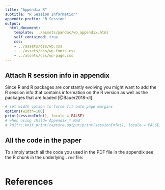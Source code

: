 ```yaml
---
title: "Appendix R"
subtitle: "R Session Information"
appendix-prefix: "R Session"
output:
  html_document:
    template: ../assets/pandoc/wp_appendix.html
    self_contained: true
    css:
    - ../assets/css/wp.css
    - ../assets/css/wp-fonts.css
    - ../assets/css/wp-page.css
---
```


## Attach R session info in appendix

Since R and R packages are constantly evolving you might want to add the R session
info that contains information on the R version as well as the packages that are
loaded [@Bauer2018-dl].  

```r
# set width option to force fit onto page margins
options(width=100)
print(sessionInfo(), locale = FALSE)
# when using child='Appendix_*.Rmd'
# knitr::knit_print(capture.output(print(sessionInfo(), locale = FALSE)))
```

## All the code in the paper

To simply attach all the code you used in the PDF file in the appendix see the R
chunk in the underlying `.rmd` file:

```r
```

# References {-}

::: {#refs_appndxR}
:::
